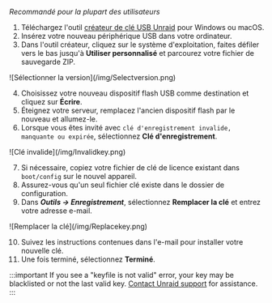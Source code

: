 *Recommandé pour la plupart des utilisateurs*

1. Téléchargez l'outil [créateur de clé USB Unraid](https://unraid.net/download) pour Windows ou macOS.
2. Insérez votre nouveau périphérique USB dans votre ordinateur.
3. Dans l'outil créateur, cliquez sur le système d'exploitation, faites défiler vers le bas jusqu'à **Utiliser personnalisé** et parcourez votre fichier de sauvegarde ZIP.

<div style={{ margin: 'auto', maxWidth: '600px', display: 'flex', flexDirection: 'column', alignItems: 'center' }}>
  ![Sélectionner la version](/img/Selectversion.png)
</div>

4. Choisissez votre nouveau dispositif flash USB comme destination et cliquez sur **Écrire**.
5. Éteignez votre serveur, remplacez l'ancien dispositif flash par le nouveau et allumez-le.
6. Lorsque vous êtes invité avec `clé d'enregistrement invalide, manquante ou expirée`, sélectionnez **Clé d'enregistrement**.

<div style={{ margin: 'auto', maxWidth: '600px', display: 'flex', flexDirection: 'column', alignItems: 'center' }}>
  ![Clé invalide](/img/Invalidkey.png)
</div>

7. Si nécessaire, copiez votre fichier de clé de licence existant dans `boot/config` sur le nouvel appareil.
8. Assurez-vous qu'un seul fichier clé existe dans le dossier de configuration.
9. Dans ***Outils → Enregistrement***, sélectionnez **Remplacer la clé** et entrez votre adresse e-mail.

<div style={{ margin: 'auto', maxWidth: '600px', display: 'flex', flexDirection: 'column', alignItems: 'center' }}>
  ![Remplacer la clé](/img/Replacekey.png)
</div>

10. Suivez les instructions contenues dans l'e-mail pour installer votre nouvelle clé.
11. Une fois terminé, sélectionnez **Terminé**.

:::important
If you see a "keyfile is not valid" error, your key may be blacklisted or not the last valid key. [Contact Unraid support](https://unraid.net/support) for assistance.
:::

